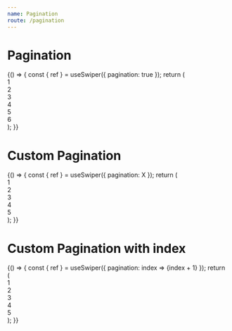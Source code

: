 ```yaml
---
name: Pagination
route: /pagination
---
```



# Pagination

<Playground>
  {() => {
    const { ref } = useSwiper({ pagination: true });
    return (
      <div ref={ref}>
        <div>1</div>
        <div>2</div>
        <div>3</div>
        <div>4</div>
        <div>5</div>
        <div>6</div>
      </div>
    );
  }}
</Playground>

# Custom Pagination

<Playground>
  {() => {
    const { ref } = useSwiper({ pagination: <span>X</span> });
    return (
      <div ref={ref}>
        <div>1</div>
        <div>2</div>
        <div>3</div>
        <div>4</div>
        <div>5</div>
      </div>
    );
  }}
</Playground>

# Custom Pagination with index

<Playground>
  {() => {
    const { ref } = useSwiper({
      pagination: index => <span>{index + 1}</span>
    });
    return (
      <div ref={ref}>
        <div>1</div>
        <div>2</div>
        <div>3</div>
        <div>4</div>
        <div>5</div>
      </div>
    );
  }}
</Playground>
